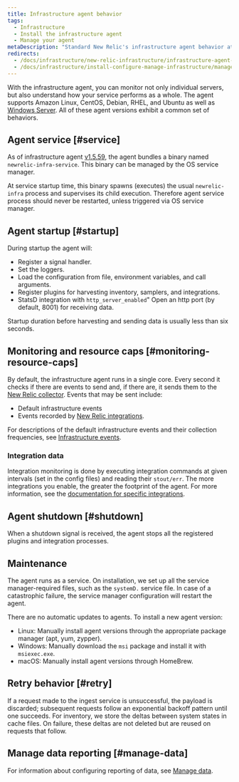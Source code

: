 ```yaml
---
title: Infrastructure agent behavior
tags:
  - Infrastructure
  - Install the infrastructure agent
  - Manage your agent
metaDescription: "Standard New Relic's infrastructure agent behavior at startup, retry, maintenance, shutdown, etc."
redirects:
  - /docs/infrastructure/new-relic-infrastructure/infrastructure-agent-performance/infrastructure-agent-behavior
  - /docs/infrastructure/install-configure-manage-infrastructure/manage-your-agent/infrastructure-agent-behavior
---
```


With the infrastructure agent, you can monitor not only individual servers, but also understand how your service performs as a whole. The agent supports Amazon Linux, CentOS, Debian, RHEL, and Ubuntu as well as [Windows Server](/docs/infrastructure-install-windows-server). All of these agent versions exhibit a common set of behaviors.

## Agent service [#service]

As of infrastructure agent [v1.5.59](/docs/release-notes/infrastructure-release-notes/infrastructure-agent-release-notes/new-relic-infrastructure-agent-1559), the agent bundles a binary named `newrelic-infra-service`. This binary can be managed by the OS service manager.

At service startup time, this binary spawns (executes) the usual `newrelic-infra` process and supervises its child execution. Therefore agent service process should never be restarted, unless triggered via OS service manager.

## Agent startup [#startup]

During startup the agent will:

* Register a signal handler.
* Set the loggers.
* Load the configuration from file, environment variables, and call arguments.
* Register plugins for harvesting inventory, samplers, and integrations.
* StatsD integration with `http_server_enabled`" Open an http port (by default, 8001) for receiving data.

Startup duration before harvesting and sending data is usually less than six seconds.

## Monitoring and resource caps [#monitoring-resource-caps]

By default, the infrastructure agent runs in a single core. Every second it checks if there are events to send and, if there are, it sends them to the [New Relic collector](/docs/using-new-relic/welcome-new-relic/getting-started/glossary#collector). Events that may be sent include:

* Default infrastructure events
* Events recorded by [New Relic integrations](/docs/infrastructure/infrastructure-integrations/get-started/introduction-infrastructure-integrations).

For descriptions of the default infrastructure events and their collection frequencies, see [Infrastructure events](/docs/infrastructure/new-relic-infrastructure/data-instrumentation/default-infrastructure-attributes-events#h2-Infrastructure-events).

### Integration data

Integration monitoring is done by executing integration commands at given intervals (set in the config files) and reading their `stout/err`. The more integrations you enable, the greater the footprint of the agent. For more information, see the [documentation for specific integrations](/docs/infrastructure/infrastructure-integrations/get-started/introduction-infrastructure-integrations).

## Agent shutdown [#shutdown]

When a shutdown signal is received, the agent stops all the registered plugins and integration processes.

## Maintenance

The agent runs as a service. On installation, we set up all the service manager-required files, such as the `systemD.` service file. In case of a catastrophic failure, the service manager configuration will restart the agent.

There are no automatic updates to agents. To install a new agent version:

* Linux: Manually install agent versions through the appropriate package manager (apt, yum, zypper).
* Windows: Manually download the `msi` package and install it with `msiexec.exe`.
* macOS: Manually install agent versions through HomeBrew.

## Retry behavior [#retry]

If a request made to the ingest service is unsuccessful, the payload is discarded; subsequent requests follow an exponential backoff pattern until one succeeds. For inventory, we store the deltas between system states in cache files. On failure, these deltas are not deleted but are reused on requests that follow.

## Manage data reporting [#manage-data]

For information about configuring reporting of data, see [Manage data](/docs/infrastructure/manage-your-data/data-instrumentation/manage-infrastructure-data-reporting).
